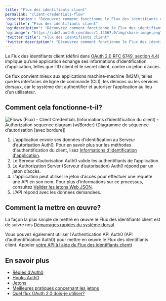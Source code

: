 ---
title: "Flux des identifiants client"
permalink: "client-credentials-flow"
'description': "Découvrez comment fonctionne le Flux des identifiants client et pourquoi vous devriez l’utiliser pour les applications M2M (Machine-machine)."
'og:title': "Flux des identifiants client"
'og:description': "Découvrez comment fonctionne le Flux des identifiants client et pourquoi vous devriez l’utiliser pour les applications M2M (Machine-machine)."
'og:image': "https://cdn2.auth0.com/docs/1.14567.0/img/share-image.png"
'twitter:title': "Flux des identifiants client"
'twitter:description': "Découvrez comment fonctionne le Flux des identifiants client et pourquoi vous devriez l’utiliser pour les applications M2M (Machine-machine)."
---

Le Flux des identifiants client (défini dans [OAuth 2.0 RFC 6749, section 4.4](https://tools.ietf.org/html/rfc6749#section-4.4)) implique qu’une application échange ses informations d’identification d’application, telles que l’ID client et le secret client, contre un jeton d’accès.

Ce flux convient mieux aux applications machine-machine (M2M), telles que les interfaces de ligne de commande (CLI), les démons ou les services dorsaux, car le système doit authentifier et autoriser l’application au lieu d’un utilisateur.

## Comment cela fonctionne-t-il?

![Flows (Flux) - Client Credentials (Informations d’identification du client) - Authorization sequence diagram (w/Border) (Diagramme de séquence d’autorisation [avec bordure])](/docs/images/fr-ca/cdy7uua7fh8z/4Ph562CAccmCUkKNXuEIlQ/37e4d7b6172ea85f3f0b04c624da754f/diagram.png)

1. L'application envoie ses données d'identification au Serveur d’autorisation Auth0. Pour en savoir plus sur les méthodes d'authentification du client, lisez [Informations d'identification d'application](/docs/fr-ca/secure/application-credentials).
2. Le Serveur d’autorisation Auth0 valide les authentifiants de l’application.
3. Le Authorization Server (Serveur d’autorisation) Auth0 répond par un jeton d’accès.
4. L’application peut utiliser le jeton d’accès pour effectuer une requête une API en son nom. Pour plus d’informations sur ce processus, consultez [Valider les jetons Web JSON](/docs/fr-ca/secure/tokens/json-web-tokens/validate-json-web-tokens).
5. L’API répond avec les données demandées.

## Comment la mettre en œuvre?

La façon la plus simple de mettre en œuvre le Flux des identifiants client est de suivre nos [Démarrages rapides du système dorsal](/docs/fr-ca/quickstart/backend).

Vous pouvez également utiliser l’Authentication API Auth0 (API d’authentification Auth0) pour mettre en œuvre le Flux des identifiants client. Appeler [votre API à l’aide du Flux des identifiants client](/docs/fr-ca/get-started/authentication-and-authorization-flow/client-credentials-flow/call-your-api-using-the-client-credentials-flow))

## En savoir plus

* [Règles d'Auth0](/docs/fr-ca/customize/rules)
* [Hooks Auth0](/docs/fr-ca/customize/hooks)
* [Jetons](/docs/fr-ca/secure/tokens)
* [Meilleures pratiques concernant les jetons](/docs/fr-ca/secure/tokens/token-best-practices)
* [Quel flux OAuth 2.0 dois-je utiliser?](/docs/fr-ca/get-started/authentication-and-authorization-flow/which-oauth-2-0-flow-should-i-use)